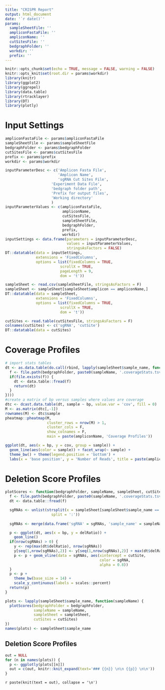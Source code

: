 ```yaml
---
title: "CRISPR Report"
output: html_document
date: '`r date()`'
params: 
  sampleSheetFile: ''
  ampliconFastaFile: ''
  ampliconName: ''
  cutSitesFile: ''
  bedgraphFolder: ''
  workdir: ''
  prefix: ''
---
```


```r
knitr::opts_chunk$set(echo = TRUE, message = FALSE, warning = FALSE)
knitr::opts_knit$set(root.dir = params$workdir)
library(knitr)
library(ggplot2)
library(ggrepel)
library(data.table)
library(rtracklayer)
library(DT)
library(plotly)
```

# Input Settings
```r
ampliconFastaFile <- params$ampliconFastaFile
sampleSheetFile <- params$sampleSheetFile
bedgraphFolder <- params$bedgraphFolder
cutSitesFile <- params$cutSitesFile
prefix <- params$prefix
workdir <- params$workdir

inputParameterDesc <- c('Amplicon Fasta File',
                        'Amplicon Name',
                        'sgRNA Cut Sites File', 
                     'Experiment Data File',
                     'bedgraph folder path', 
                     'Prefix for output files',
                     'Working directory'
                     )
inputParameterValues <- c(ampliconFastaFile,
                          ampliconName,
                          cutSitesFile, 
                          sampleSheetFile,
                          bedgraphFolder, 
                          prefix,
                          workdir)
inputSettings <- data.frame(parameters = inputParameterDesc,
                            values = inputParameterValues,
                            stringsAsFactors = FALSE)
DT::datatable(data = inputSettings,
              extensions = 'FixedColumns',
              options = list(fixedColumns = TRUE,
                         scrollX = TRUE,
                         pageLength = 9,
                         dom = 't'))
```

```r
sampleSheet <- read.csv(sampleSheetFile, stringsAsFactors = F)
sampleSheet <- sampleSheet[sampleSheet$amplicon == ampliconName,]
DT::datatable(data = sampleSheet,
              extensions = 'FixedColumns',
              options = list(fixedColumns = TRUE,
                         scrollX = TRUE,
                         dom = 't'))

cutSites <- read.table(cutSitesFile, stringsAsFactors = F)
colnames(cutSites) <- c('sgRNA', 'cutSite')
DT::datatable(data = cutSites)
```

# Coverage Profiles 
```r
# import stats tables 
dt <- as.data.table(do.call(rbind, lapply(sampleSheet$sample_name, function(sampleName) {
  f <- file.path(bedgraphFolder, paste0(sampleName, '.coverageStats.tsv'))
  if(file.exists(f)) {
    dt <- data.table::fread(f)
    return(dt)
  }
})))
#create a matrix of bp versus samples where values are coverage
dtc <- dcast.data.table(dt, sample ~ bp, value.var = 'cov', fill = 0)
M <- as.matrix(dtc[,-1])
rownames(M) <- dtc$sample
pheatmap::pheatmap(M, 
                   cluster_rows = nrow(M) > 1, 
                   cluster_cols = F, 
                   show_colnames = F, 
                   main = paste(ampliconName, 'Coverage Profiles'))

ggplot(dt, aes(x = bp, y = cov, group = sample)) + 
  geom_line(aes(color = sample)) + facet_wrap(~ sample) + 
  theme_bw() + theme(legend.position = 'bottom') + 
  labs(x = 'base position', y = 'Number of Reads', title = paste(ampliconName, 'Coverage Profiles'))
```

# Deletion Score Profiles 

```r

plotScores <- function(bedgraphFolder, sampleName, sampleSheet, cutSites) {
  f <- file.path(bedgraphFolder, paste0(sampleName, '.coverageStats.tsv'))
  dt <- data.table::fread(f)

  sgRNAs <- unlist(strsplit(x = sampleSheet[sampleSheet$sample_name == sampleName,]$sgRNA_ids, 
                     split = ':'))
  
  sgRNAs <- merge(data.frame('sgRNA' = sgRNAs, 'sample_name' = sampleName), cutSites, by = 'sgRNA')

  p <- ggplot(dt, aes(x = bp, y = delRatio)) +
    geom_line() 
  if(nrow(sgRNAs) > 0) {
    y <- rep(max(dt$delRatio), nrow(sgRNAs))
    y[seq(1,nrow(sgRNAs),2)] <- y[seq(1,nrow(sgRNAs),2)] + max(dt$delRatio)/5
    p <- p + geom_vline(data = sgRNAs, aes(xintercept = cutSite, 
                                           color = sgRNA,
                                           alpha = 0.8))
  }
  p <- p + 
    theme_bw(base_size = 14) + 
    scale_y_continuous(labels = scales::percent)
  return(p)
}

plots <- lapply(sampleSheet$sample_name, function(sampleName) {
  plotScores(bedgraphFolder = bedgraphFolder, 
             sampleName = sampleName, 
             sampleSheet = sampleSheet, 
             cutSites = cutSites)
})
names(plots) <- sampleSheet$sample_name
```

## Deletion Score Profiles {.tabset}

```r
out = NULL
for (n in names(plots)) {
  p <- ggplotly(plots[[n]])
  out = c(out, knitr::knit_expand(text='### {{n}} \n\n {{p}} \n\n'))
}
```

`r paste(knit(text = out), collapse = '\n')`



